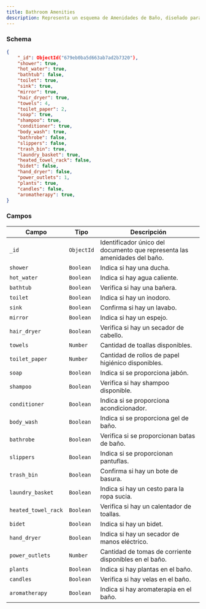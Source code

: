 ```yaml
---
title: Bathroom Amenities
description: Representa un esquema de Amenidades de Baño, diseñado para almacenar información detallada sobre los objetos y caracteristicas de un baño en una propiedad.
---
```


### Schema

```json
{
    "_id": ObjectId("679eb0ba5d663ab7ad2b7320"),
    "shower": true,
    "hot_water": true,
    "bathtub": false,
    "toilet": true,
    "sink": true,
    "mirror": true,
    "hair_dryer": true,
    "towels": 4,
    "toilet_paper": 2,
    "soap": true,
    "shampoo": true,
    "conditioner": true,
    "body_wash": true,
    "bathrobe": false,
    "slippers": false,
    "trash_bin": true,
    "laundry_basket": true,
    "heated_towel_rack": false,
    "bidet": false,
    "hand_dryer": false,
    "power_outlets": 1,
    "plants": true,
    "candles": false,
    "aromatherapy": true,
}
```

### Campos

| Campo               | Tipo         | Descripción                                                             |
|---------------------|--------------|-------------------------------------------------------------------------|
| `_id`               | `ObjectId`   | Identificador único del documento que representa las amenidades del baño. |
| `shower`            | `Boolean`    | Indica si hay una ducha.                                               |
| `hot_water`         | `Boolean`    | Indica si hay agua caliente.                                           |
| `bathtub`           | `Boolean`    | Verifica si hay una bañera.                                            |
| `toilet`            | `Boolean`    | Indica si hay un inodoro.                                              |
| `sink`              | `Boolean`    | Confirma si hay un lavabo.                                             |
| `mirror`            | `Boolean`    | Indica si hay un espejo.                                               |
| `hair_dryer`        | `Boolean`    | Verifica si hay un secador de cabello.                                 |
| `towels`            | `Number`     | Cantidad de toallas disponibles.                                       |
| `toilet_paper`      | `Number`     | Cantidad de rollos de papel higiénico disponibles.                     |
| `soap`              | `Boolean`    | Indica si se proporciona jabón.                                        |
| `shampoo`           | `Boolean`    | Verifica si hay shampoo disponible.                                    |
| `conditioner`       | `Boolean`    | Indica si se proporciona acondicionador.                               |
| `body_wash`         | `Boolean`    | Indica si se proporciona gel de baño.                                  |
| `bathrobe`          | `Boolean`    | Verifica si se proporcionan batas de baño.                             |
| `slippers`          | `Boolean`    | Indica si se proporcionan pantuflas.                                   |
| `trash_bin`         | `Boolean`    | Confirma si hay un bote de basura.                                     |
| `laundry_basket`    | `Boolean`    | Indica si hay un cesto para la ropa sucia.                             |
| `heated_towel_rack` | `Boolean`    | Verifica si hay un calentador de toallas.                              |
| `bidet`             | `Boolean`    | Indica si hay un bidet.                                                |
| `hand_dryer`        | `Boolean`    | Indica si hay un secador de manos eléctrico.                           |
| `power_outlets`     | `Number`     | Cantidad de tomas de corriente disponibles en el baño.                 |
| `plants`            | `Boolean`    | Indica si hay plantas en el baño.                                      |
| `candles`           | `Boolean`    | Verifica si hay velas en el baño.                                      |
| `aromatherapy`      | `Boolean`    | Indica si hay aromaterapia en el baño.                                 |